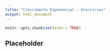 ---
title: "Crescimento Exponencial - Exercícios"
output: html_document
---

```{r setup, include=FALSE}
knitr::opts_chunk$set(echo = TRUE)
```

## Placeholder


